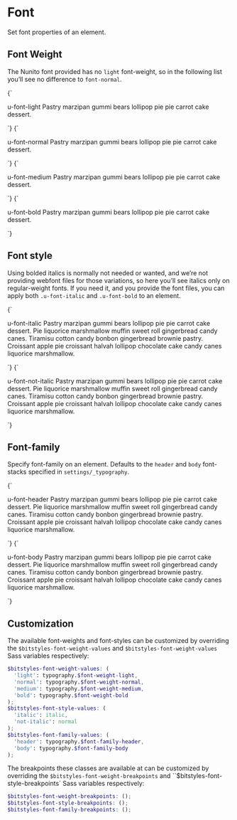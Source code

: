 
<Meta title="Utilities/font" />

# Font

Set font properties of an element.

## Font Weight

The Nunito font provided has no `light` font-weight, so in the following list you’ll see no difference to `font-normal`.

<Canvas isColumn>
  <Story name="font-light">
    {`
      <p class="u-bg-background u-font-light"><span class="u-fg-brand-2">u-font-light</span> Pastry marzipan gummi bears lollipop pie pie carrot cake dessert.</p>
    `}
  </Story>
  <Story name="font-normal">
    {`
      <p class="u-bg-background u-font-normal"><span class="u-fg-brand-2">u-font-normal</span> Pastry marzipan gummi bears lollipop pie pie carrot cake dessert.</p>
    `}
  </Story>
  <Story name="font-medium">
    {`
      <p class="u-bg-background u-font-medium"><span class="u-fg-brand-2">u-font-medium</span> Pastry marzipan gummi bears lollipop pie pie carrot cake dessert.</p>
    `}
  </Story>
  <Story name="font-bold">
    {`
      <p class="u-bg-background u-font-bold"><span class="u-fg-brand-2">u-font-bold</span> Pastry marzipan gummi bears lollipop pie pie carrot cake dessert.</p>
    `}
  </Story>
</Canvas>

## Font style

Using bolded italics is normally not needed or wanted, and we’re not providing webfont files for those variations, so here you’ll see italics only on regular-weight fonts. If you need it, and you provide the font files, you can apply both `.u-font-italic` and `.u-font-bold` to an element.

<Canvas isColumn>
  <Story name="font-italic">
    {`
      <p class="u-bg-background u-font-italic"><span class="u-fg-brand-2">u-font-italic</span> Pastry marzipan gummi bears lollipop pie pie carrot cake dessert. Pie liquorice marshmallow muffin sweet roll gingerbread candy canes. Tiramisu cotton candy bonbon gingerbread brownie pastry. Croissant apple pie croissant halvah lollipop chocolate cake candy canes liquorice marshmallow.</p>
    `}
  </Story>
  <Story name="font-not-italic">
    {`
      <p class="u-bg-background u-font-not-italic"><span class="u-fg-brand-2">u-font-not-italic</span> Pastry marzipan gummi bears lollipop pie pie carrot cake dessert. Pie liquorice marshmallow muffin sweet roll gingerbread candy canes. Tiramisu cotton candy bonbon gingerbread brownie pastry. Croissant apple pie croissant halvah lollipop chocolate cake candy canes liquorice marshmallow.</p>
    `}
  </Story>
</Canvas>

## Font-family

Specify font-family on an element. Defaults to the `header` and `body` font-stacks specified in `settings/_typography`.

<Canvas isColumn>
  <Story name="font-header">
    {`
      <p class="u-bg-background u-font-header"><span class="u-fg-brand-2">u-font-header</span> Pastry marzipan gummi bears lollipop pie pie carrot cake dessert. Pie liquorice marshmallow muffin sweet roll gingerbread candy canes. Tiramisu cotton candy bonbon gingerbread brownie pastry. Croissant apple pie croissant halvah lollipop chocolate cake candy canes liquorice marshmallow.</p>
    `}
  </Story>
  <Story name="font-body">
    {`
      <p class="u-bg-background u-font-body"><span class="u-fg-brand-2">u-font-body</span> Pastry marzipan gummi bears lollipop pie pie carrot cake dessert. Pie liquorice marshmallow muffin sweet roll gingerbread candy canes. Tiramisu cotton candy bonbon gingerbread brownie pastry. Croissant apple pie croissant halvah lollipop chocolate cake candy canes liquorice marshmallow.</p>
    `}
  </Story>
</Canvas>

## Customization

The available font-weights and font-styles can be customized by overriding the `$bitstyles-font-weight-values` and `$bitstyles-font-weight-values` Sass variables respectively:

```scss
$bitstyles-font-weight-values: (
  'light': typography.$font-weight-light,
  'normal': typography.$font-weight-normal,
  'medium': typography.$font-weight-medium,
  'bold': typography.$font-weight-bold
);
$bitstyles-font-style-values: (
  'italic': italic,
  'not-italic': normal
);
$bitstyles-font-family-values: (
  'header': typography.$font-family-header,
  'body': typography.$font-family-body
);
```

The breakpoints these classes are available at can be customized by overriding the `$bitstyles-font-weight-breakpoints` and ``$bitstyles-font-style-breakpoints` Sass variables respectively:

```scss
$bitstyles-font-weight-breakpoints: ();
$bitstyles-font-style-breakpoints: ();
$bitstyles-font-family-breakpoints: ();
```

